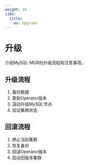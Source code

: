 ```yaml
---
weight: 16
i18n:
  title:
    en: Upgrade
---
```


# 升级

介绍MySQL-MGR的升级流程和注意事项。

## 升级流程

1. 备份数据
2. 更新Operator版本
3. 滚动升级MySQL节点
4. 验证集群状态

## 回滚流程

1. 停止当前集群
2. 恢复备份
3. 回滚Operator版本
4. 启动旧版本集群

